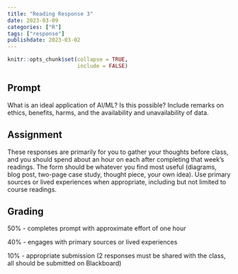 ```yaml
---
title: "Reading Response 3"
date: 2023-03-09
categories: ["R"]
tags: ["response"]
publishdate: 2023-03-02
---
```


```r
knitr::opts_chunk$set(collapse = TRUE,
                      include = FALSE)
```

## Prompt

What is an ideal application of AI/ML? Is this possible? 
Include remarks on ethics, benefits, harms, and the availability and unavailability of data.

## Assignment

These responses are primarily for you to gather your thoughts before class, and you should spend about an hour on each after completing that week’s readings. 
The form should be whatever you find most useful (diagrams, blog post, two-page case study, thought piece, your own idea). 
Use primary sources or lived experiences when appropriate, including but not limited to course readings. 

## Grading

50% - completes prompt with approximate effort of one hour

40% - engages with primary sources or lived experiences

10% - appropriate submission (2 responses must be shared with the class, all should be submitted on Blackboard)
